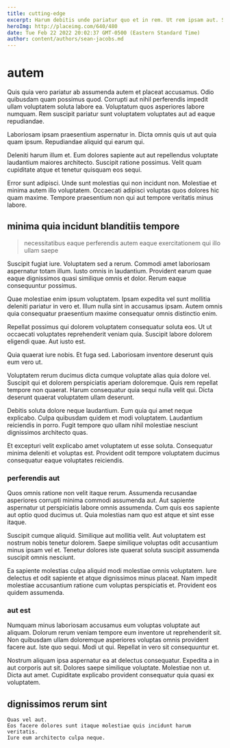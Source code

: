 ```yaml
---
title: cutting-edge
excerpt: Harum debitis unde pariatur quo et in rem. Ut rem ipsam aut. Soluta quod repudiandae vel rerum dolores numquam corporis ut nobis. Consequatur provident totam animi est.
heroImg: http://placeimg.com/640/480
date: Tue Feb 22 2022 20:02:37 GMT-0500 (Eastern Standard Time)
author: content/authors/sean-jacobs.md
---
```

# autem

Quis quia vero pariatur ab assumenda autem et placeat accusamus. Odio quibusdam quam possimus quod. Corrupti aut nihil perferendis impedit ullam voluptatem soluta labore ea. Voluptatum quos asperiores labore numquam. Rem suscipit pariatur sunt voluptatem voluptates aut ad eaque repudiandae.
  
Laboriosam ipsam praesentium aspernatur in. Dicta omnis quis ut aut quia quam ipsum. Repudiandae aliquid qui earum qui.
  
Deleniti harum illum et. Eum dolores sapiente aut aut repellendus voluptate laudantium maiores architecto. Suscipit ratione possimus. Velit quam cupiditate atque et tenetur quisquam eos sequi.
  
Error sunt adipisci. Unde sunt molestias qui non incidunt non. Molestiae et minima autem illo voluptatem. Occaecati adipisci voluptas quos dolores hic quam maxime. Tempore praesentium non qui aut tempore veritatis minus labore.

## minima quia incidunt blanditiis tempore

> necessitatibus eaque perferendis autem eaque exercitationem qui illo ullam saepe

Suscipit fugiat iure. Voluptatem sed a rerum. Commodi amet laboriosam aspernatur totam illum. Iusto omnis in laudantium. Provident earum quae eaque dignissimos quasi similique omnis et dolor. Rerum eaque consequuntur possimus.
  
Quae molestiae enim ipsum voluptatem. Ipsam expedita vel sunt mollitia deleniti pariatur in vero et. Illum nulla sint in accusamus ipsam. Autem omnis quia consequatur praesentium maxime consequatur omnis distinctio enim.
  
Repellat possimus qui dolorem voluptatem consequatur soluta eos. Ut ut occaecati voluptates reprehenderit veniam quia. Suscipit labore dolorem eligendi quae. Aut iusto est.
  
Quia quaerat iure nobis. Et fuga sed. Laboriosam inventore deserunt quis eum vero ut.
  
Voluptatem rerum ducimus dicta cumque voluptate alias quia dolore vel. Suscipit qui et dolorem perspiciatis aperiam doloremque. Quis rem repellat tempore non quaerat. Harum consequatur quia sequi nulla velit qui. Dicta deserunt quaerat voluptatem ullam deserunt.
  
Debitis soluta dolore neque laudantium. Eum quia qui amet neque explicabo. Culpa quibusdam quidem et modi voluptatem. Laudantium reiciendis in porro. Fugit tempore quo ullam nihil molestiae nesciunt dignissimos architecto quas.
  
Et excepturi velit explicabo amet voluptatem ut esse soluta. Consequatur minima deleniti et voluptas est. Provident odit tempore voluptatem ducimus consequatur eaque voluptates reiciendis.

### perferendis aut

Quos omnis ratione non velit itaque rerum. Assumenda recusandae asperiores corrupti minima commodi assumenda aut. Aut sapiente aspernatur ut perspiciatis labore omnis assumenda. Cum quis eos sapiente aut optio quod ducimus ut. Quia molestias nam quo est atque et sint esse itaque.
  
Suscipit cumque aliquid. Similique aut mollitia velit. Aut voluptatem est nostrum nobis tenetur dolorem. Saepe similique voluptas odit accusantium minus ipsam vel et. Tenetur dolores iste quaerat soluta suscipit assumenda suscipit omnis nesciunt.
  
Ea sapiente molestias culpa aliquid modi molestiae omnis voluptatem. Iure delectus et odit sapiente et atque dignissimos minus placeat. Nam impedit molestiae accusantium ratione cum voluptas perspiciatis et. Provident eos quidem assumenda.

### aut est

Numquam minus laboriosam accusamus eum voluptas voluptate aut aliquam. Dolorum rerum veniam tempore eum inventore ut reprehenderit sit. Non quibusdam ullam doloremque asperiores voluptas omnis provident facere aut. Iste quo sequi. Modi ut qui. Repellat in vero sit consequuntur et.
  
Nostrum aliquam ipsa aspernatur ea at delectus consequatur. Expedita a in aut corporis aut sit. Dolores saepe similique voluptate. Molestiae non ut. Dicta aut amet. Cupiditate explicabo provident consequatur quia quasi ex voluptatem.

## dignissimos rerum sint

```text
Quas vel aut.
Eos facere dolores sunt itaque molestiae quis incidunt harum veritatis.
Iure eum architecto culpa neque.
```

